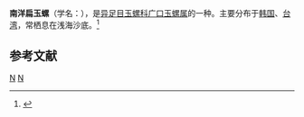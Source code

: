 {{Speciesbox
| taxon = Sinum javanicum
| binomial_authority = (Griffith et Pidgeon, 1834)
}}
'''南洋扁玉螺'''（学名：''{{lang|la|Sinum javanicum}}''），是[[异足目|异足目]][[玉螺科|玉螺科]][[广口玉螺属|广口玉螺属]]的一种。主要分布于[[韩国|韩国]]、[[台湾|台湾]]，常栖息在浅海沙底。<ref>{{cite web|url=http://shell.sinica.edu.tw/chinese/shellbase_detail.php?science_no=679|title=国际贝库：南洋扁玉螺|publisher=台湾贝类资料库|accessdate=2009-08-11|archive-date=2016-03-04|archive-url=https://web.archive.org/web/20160304113152/http://shell.sinica.edu.tw/chinese/shellbase_detail.php?science_no=679|dead-url=no}}</ref>

== 参考文献 ==
{{reflist}}
{{Taxonbar|from=Q14347130}}

[[Category:竇螺屬|N]]
[[Category:_1834年描述的动物|N]]